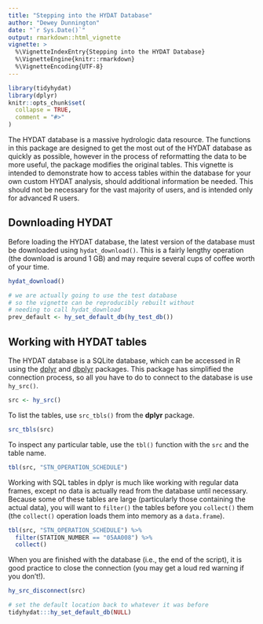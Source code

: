 ---
title: "Stepping into the HYDAT Database"
author: "Dewey Dunnington"
date: "`r Sys.Date()`"
output: rmarkdown::html_vignette
vignette: >
  %\VignetteIndexEntry{Stepping into the HYDAT Database}
  %\VignetteEngine{knitr::rmarkdown}
  %\VignetteEncoding{UTF-8}
---

```{r setup, include = FALSE}
library(tidyhydat)
library(dplyr)
knitr::opts_chunk$set(
  collapse = TRUE,
  comment = "#>"
)
```

The HYDAT database is a massive hydrologic data resource. The functions in this package are designed to get the most out of the HYDAT database as quickly as possible, however in the process of reformatting the data to be more useful, the package modifies the original tables. This vignette is intended to demonstrate how to access tables within the database for your own custom HYDAT analysis, should additional information be needed. This should not be necessary for the vast majority of users, and is intended only for advanced R users.

## Downloading HYDAT

Before loading the HYDAT database, the latest version of the database must be downloaded using `hydat_download()`. This is a fairly lengthy operation (the download is around 1 GB) and may require several cups of coffee worth of your time.

```{r, eval = FALSE}
hydat_download()
```

```{r, include=FALSE}
# we are actually going to use the test database
# so the vignette can be reproducibly rebuilt without
# needing to call hydat_download
prev_default <- hy_set_default_db(hy_test_db())
```

## Working with HYDAT tables

The HYDAT database is a SQLite database, which can be accessed in R using the [dplyr](https://dplyr.tidyverse.org/) and [dbplyr](https://dbplyr.tidyverse.org/) packages. This package has simplified the connection process, so all you have to do to connect to the database is use `hy_src()`.

```{r}
src <- hy_src()
```

To list the tables, use `src_tbls()` from the **dplyr** package.

```{r}
src_tbls(src)
```

To inspect any particular table, use the `tbl()` function with the `src` and the table name.

```{r}
tbl(src, "STN_OPERATION_SCHEDULE")
```

Working with SQL tables in dplyr is much like working with regular data frames, except no data is actually read from the database until necessary. Because some of these tables are large (particularly those containing the actual data), you will want to `filter()` the tables before you `collect()` them (the `collect()` operation loads them into memory as a `data.frame`).

```{r}
tbl(src, "STN_OPERATION_SCHEDULE") %>%
  filter(STATION_NUMBER == "05AA008") %>%
  collect()
```

When you are finished with the database (i.e., the end of the script), it is good practice to close the connection (you may get a loud red warning if you don't!).

```{r}
hy_src_disconnect(src)
```

```{r, include=FALSE}
# set the default location back to whatever it was before
tidyhydat:::hy_set_default_db(NULL)
```
